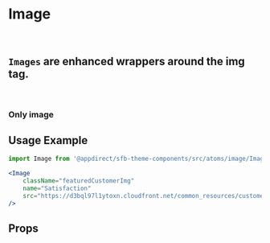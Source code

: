 
<Meta of={ImageStories} />

# Image

<br />

## `Images` are enhanced wrappers around the img tag.

<br />

### Only image

<Canvas>
  <Story of={ImageStories.OnlyImage} />
</Canvas>

## Usage Example

```jsx
import Image from '@appdirect/sfb-theme-components/src/atoms/image/Image';

<Image
    className="featuredCustomerImg"
    name="Satisfaction"
    src="https://d3bql97l1ytoxn.cloudfront.net/common_resources/customer/30/getsatisfaction.png"
/>
```

## Props

<ArgsTable of={Image} />

